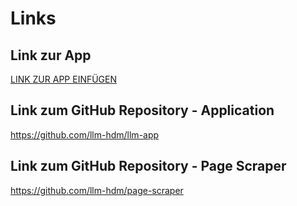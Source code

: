 # Links {.unnumbered}

## Link zur App 
[LINK ZUR APP EINFÜGEN]()

## Link zum GitHub Repository - Application
[https://github.com/llm-hdm/llm-app](https://github.com/llm-hdm/llm-app)

## Link zum GitHub Repository - Page Scraper
[https://github.com/llm-hdm/page-scraper](https://github.com/llm-hdm/page-scraper)